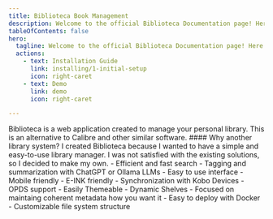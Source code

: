 ```yaml
---
title: Biblioteca Book Management
description: Welcome to the official Biblioteca Documentation page! Here you will find all the information you need to get started with and use Biblioteca.
tableOfContents: false
hero:
  tagline: Welcome to the official Biblioteca Documentation page! Here you will find all the information you need to get started with and use Biblioteca.
  actions:
    - text: Installation Guide
      link: installing/1-initial-setup
      icon: right-caret
    - text: Demo
      link: demo
      icon: right-caret

---
```



<CardGrid>
    <Card title="What is Biblioteca?">
        Biblioteca is a web application created to manage your personal library. This is an alternative to Calibre and other similar
        software.
        #### Why another library system?
        I created Biblioteca because I wanted to have a simple and easy-to-use library manager. I was not satisfied with the existing
        solutions, so I decided to make my own.
    </Card>
    <Card title="Features" >
    - Efficient and fast search
    - Tagging and summarization with ChatGPT or Ollama LLMs
    - Easy to use interface
    - Mobile friendly
    - E-INK friendly
    - Synchronization with Kobo Devices
    - OPDS support
    - Easily Themeable
    - Dynamic Shelves
    - Focused on maintaing coherent metadata how you want it
    - Easy to deploy with Docker
    - Customizable file system structure
</Card>

</CardGrid>
